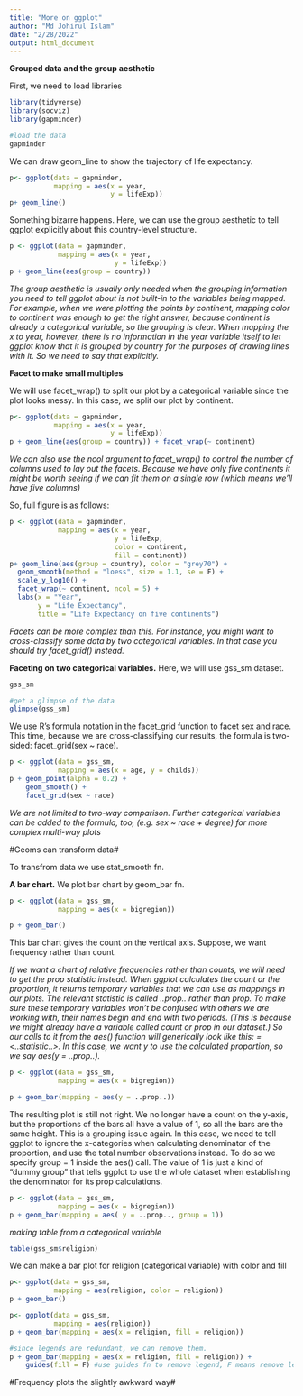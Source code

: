 ```yaml
---
title: "More on ggplot"
author: "Md Johirul Islam"
date: "2/28/2022"
output: html_document
---
```


**Grouped data and the group aesthetic**

First, we need to load libraries
```r
library(tidyverse)
library(socviz)
library(gapminder)

#load the data
gapminder
```

We can draw geom_line to show the trajectory of life expectancy. 

```r
p<- ggplot(data = gapminder,
           mapping = aes(x = year,
                         y = lifeExp))
p+ geom_line()
```
Something bizarre happens. Here, we can use the group aesthetic to tell ggplot explicitly about this country-level structure.
```r
p <- ggplot(data = gapminder,
            mapping = aes(x = year,
                          y = lifeExp))
p + geom_line(aes(group = country))
```
*The group aesthetic is usually only needed when the grouping information you need to tell ggplot about is not built-in to the variables being mapped. For example, when we were plotting the points by continent, mapping color to continent was enough to get the right answer, because continent is already a categorical variable, so the grouping is clear. When mapping the x to year, however, there is no information in the year variable itself to let ggplot know that it is grouped by country for the purposes of drawing lines with it. So we need to say that explicitly.*


**Facet to make small multiples**

 We will use facet_wrap() to split our plot by a categorical variable since the
 plot looks messy. In this case, we split our plot by continent. 
 
```r
p<- ggplot(data = gapminder,
           mapping = aes(x = year,
                         y = lifeExp))
p + geom_line(aes(group = country)) + facet_wrap(~ continent)

```
*We can also use the ncol argument to facet_wrap() to control the number of columns used to lay out the facets. Because we have only five continents it might be worth seeing if we can fit them on a single row (which means we’ll have five columns)*

So, full figure is as follows: 

```r
p <- ggplot(data = gapminder,
            mapping = aes(x = year,
                          y = lifeExp,
                          color = continent,
                          fill = continent))
p+ geom_line(aes(group = country), color = "grey70") + 
  geom_smooth(method = "loess", size = 1.1, se = F) + 
  scale_y_log10() + 
  facet_wrap(~ continent, ncol = 5) + 
  labs(x = "Year",
       y = "Life Expectancy",
       title = "Life Expectancy on five continents")

```
*Facets can be more complex than this. For instance, you might want to cross-classify some data by two categorical variables. In that case you should try facet_grid() instead.*



**Faceting on two categorical variables.**
Here, we will use gss_sm dataset.

```r
gss_sm

#get a glimpse of the data
glimpse(gss_sm)

```
We use R's formula notation in the facet_grid function to facet sex and race. This time, because we are cross-classifying our results, the formula is two-sided: facet_grid(sex ~ race).

```r
p <- ggplot(data = gss_sm,
            mapping = aes(x = age, y = childs))
p + geom_point(alpha = 0.2) +
    geom_smooth() +
    facet_grid(sex ~ race)

```
*We are not limited to two-way comparison. Further categorical variables can be added to the formula, too, (e.g. sex ~ race + degree) for more complex multi-way plots*



#Geoms can transform data#

To transfrom data we use stat_smooth fn.

**A bar chart.**
We plot bar chart by geom_bar fn. 
```r
p <- ggplot(data = gss_sm,
            mapping = aes(x = bigregion))

p + geom_bar()

```
This bar chart gives the count on the vertical axis. Suppose, we want frequency 
rather than count.

*If we want a chart of relative frequencies rather than counts, we will need to get the prop statistic instead. When ggplot calculates the count or the proportion, it returns temporary variables that we can use as mappings in our plots. The relevant statistic is called ..prop.. rather than prop. To make sure these temporary variables won't be confused with others we are working with, their names begin and end with two periods. (This is because we might already have a variable called count or prop in our dataset.) So our calls to it from the aes() function will generically look like this: <mapping> = <..statistic..>. In this case, we want y to use the calculated proportion, so we say aes(y = ..prop..).*

```r
p <- ggplot(data = gss_sm,
            mapping = aes(x = bigregion))

p + geom_bar(mapping = aes(y = ..prop..))

```
The resulting plot is still not right. We no longer have a count on the y-axis, but the proportions of the bars all have a value of 1, so all the bars are the same height.
This is a grouping issue again. In this case, we need to tell ggplot to ignore the x-categories when calculating denominator of the proportion, and use the total number observations instead. To do so we specify group = 1 inside the aes() call. The value of 1 is just a kind of "dummy group" that tells ggplot to use the whole dataset when establishing the denominator for its prop calculations.

```r
p <- ggplot(data = gss_sm,
            mapping = aes(x = bigregion))
p + geom_bar(mapping = aes( y = ..prop.., group = 1))

```

*making table from a categorical variable*

```r
table(gss_sm$religion)
```
We can make a bar plot for religion (categorical variable) with color and fill

```r
p<- ggplot(data = gss_sm,
           mapping = aes(religion, color = religion)) 
p + geom_bar()

```

```r
p<- ggplot(data = gss_sm,
           mapping = aes(religion)) 
p + geom_bar(mapping = aes(x = religion, fill = religion))

#since legends are redundant, we can remove them. 
p + geom_bar(mapping = aes(x = religion, fill = religion)) +
    guides(fill = F) #use guides fn to remove legend, F means remove legends

```


#Frequency plots the slightly awkward way#



